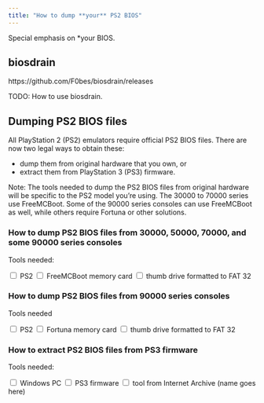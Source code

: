 ```yaml
---
title: "How to dump **your** PS2 BIOS"
---
```


Special emphasis on *your BIOS.

## biosdrain

https://github.com/F0bes/biosdrain/releases

TODO: How to use biosdrain.

## Dumping PS2 BIOS files

All PlayStation 2 (PS2) emulators require official PS2 BIOS files. There are now two legal ways to obtain these:

* dump them from original hardware that you own, or 
* extract them from PlayStation 3 (PS3) firmware.

Note: The tools needed to dump the PS2 BIOS files from original hardware will be specific to the PS2 model you’re using. The 30000 to 70000 series use FreeMCBoot. Some of the 90000 series consoles can use FreeMCBoot as well, while others require Fortuna or other solutions.

### How to dump PS2 BIOS files from 30000, 50000, 70000, and some 90000 series consoles

Tools needed:

<input type="checkbox"> PS2
<input type="checkbox"> FreeMCBoot memory card
<input type="checkbox"> thumb drive formatted to FAT 32

### How to dump PS2 BIOS files from 90000 series consoles

Tools needed

<input type="checkbox"> PS2
<input type="checkbox"> Fortuna memory card
<input type="checkbox"> thumb drive formatted to FAT 32

### How to extract PS2 BIOS files from PS3 firmware

Tools needed:

<input type="checkbox"> Windows PC
<input type="checkbox"> PS3 firmware
<input type="checkbox"> tool from Internet Archive (name goes here)
